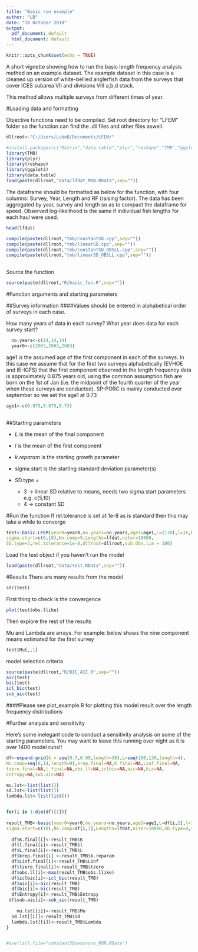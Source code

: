 ```yaml
---
title: "Basic run example"
author: "LB"
date: "18 October 2018"
output:
  pdf_document: default
  html_document: default
---
```


```r
knitr::opts_chunk$set(echo = TRUE)
```

A short vignette showing how to run the basic length frequency analysis method on an example dataset.  The example dataset in this case is a cleaned up version of white-bellied anglerfish data from the surveys that cover ICES subarea VII and divisions VIII a,b,d stock.

This method allows multiple surveys from different times of year.


#Loading data and formatting

Objective functions need to be compiled. Set root directory for "LFEM" folder so the function can find the .dll files and other files aswell.

```r
dllroot<-"C:/Users/LukeB/Documents/LFEM/"

```
```r

#install.packages(c("Matrix","data.table","plyr","reshape","TMB","ggplot2"))
library(TMB) 
library(plyr)
library(reshape)
library(ggplot2)
library(data.table) 
load(paste(dllroot,"data/lfdat_MON.RData",sep=""))
```
The dataframe should be formatted as below for the function, with four columns: Survey, Year, Length and RF (raising factor).  The data has been aggregated by year, survey and length so as to compact the dataframe for speed. Observed log-likelihood is the same if individual fish lengths for each haul were used.

```r
head(lfdat)
```


```r
compile(paste(dllroot,"tmb/constantSD.cpp",sep=""))
compile(paste(dllroot,"tmb/linearSD.cpp",sep=""))
compile(paste(dllroot,"tmb/constantSD_OBSLL.cpp",sep=""))
compile(paste(dllroot,"tmb/linearSD_OBSLL.cpp",sep=""))
  
```

Source the function
```r

source(paste(dllroot,"R/basic_fun.R",sep=""))

```
  
#Function arguments and starting parameters

##Survey information
####Values should be entered in alphabetical order of surveys in each case.

How many years of data in each survey?  What year does data for each survey start?   
```r
  no.years<-c(14,14,14) 
  year0<-c(2003,2003,2003)
```

age1 is the assumed age of the first component in each of the surveys.  In this case we assume that for the first two surveys alphabetically (EVHOE and IE-IGFS) that the first component observed in the length frequency data is approximately 0.875 years old, using the common assumption fish are born on the 1st of Jan (i.e.  the midpoint of the fourth quarter of the year when these surveys are conducted).  SP-PORC is mainly conducted over september so we set the age1 at 0.73 

```r
age1<-c(0.875,0.875,0.73) 
    
```
  
##Starting parameters

* *L* is the mean of the final component

* *l* is the mean of the first component

* *k.reparam* is the starting growth parameter

* sigma.start is the starting standard deviation parameter(s)

* SD.type =
    + 3 -> linear SD relative to means, needs two sigma.start parameters e.g. c(5,10)
    + 4 -> constant SD
  
#Run the function
If rel.tolerance is set at 1e-8 as is standard then this may take a while to converge

```r

test<-basic.LFEM(year0=year0,no.years=no.years,age1=age1,L=(130),l=16,k.reparam=0.83,
sigma.start=c(6,10),No.comp=9,Lengths=lfdat,niter=10000,
SD.type=3,rel.tolerance=1e-8,dllroot=dllroot,sub.Obs.lim = 100)

```

Load the test object if you haven't run the model
```r
load(paste(dllroot,"data/test.RData",sep=""))
```

#Results
There are many results from the model
```r
str(test)
```
First thing to check is the convergence
```r
plot(test$obs.llike)

```

Then explore the rest of the results

Mu and Lambda are arrays.  For example: below shows the nine component means estimated for the first survey


```r
test$Mu[,,1]
```

model selection criteria
```r

source(paste(dllroot,"R/BIC_AIC.R",sep=""))
aic(test)
bic(test)
icl_bic(test)
sub_aic(test)


```

####Please see plot_example.R for plotting this model result over the length frequency distributions

#Further analysis and sensitivity

Here's some inelegant code to conduct a sensitivity analysis on some of the starting parameters.  You may want to leave this running over night as it is over 1400 model runs!!

```r
df<-expand.grid(k = seq(0.7,0.99,length=30),L=seq(100,130,length=4),
No.comp=seq(6,14,length=9),krep.final=NA,K.final=NA,Linf.final=NA,
tzero.final=NA,l.final=NA,obs.ll=NA,iclbic=NA,aic=NA,bic=NA,
Entropy=NA,sub.aic=NA)

mu.lst<-list(list())
sd.lst<-list(list())
lambda.lst<-list(list())


for(i in 1:dim(df)[1]){
  
result_TMB<-basic(year0=year0,no.years=no.years,age1=age1,L=df[i,2],l=16,k.reparam=df[i,1],
sigma.start=c(10),No.comp=df[i,3],Lengths=lfdat,niter=10000,SD.type=4,rel.tolerance=1e-8)
  
  df$K.final[i]<-result_TMB$K 
  df$l.final[i]<-result_TMB$l
  df$L.final[i]<-result_TMB$L
  df$krep.final[i] <-result_TMB$k.reparam 
  df$Linf.final[i]<-result_TMB$Linf
  df$tzero.final[i]<-result_TMB$tzero
  df$obs.ll[i]<-max(result_TMB$obs.llike)
  df$iclbic[i]<-icl_bic(result_TMB)
  df$aic[i]<-aic(result_TMB)
  df$bic[i]<-bic(result_TMB)
  df$Entropy[i]<-result_TMB$Entropy
 df$sub.aic[i]<-sub_aic(result_TMB)
  
    mu.lst[[i]]<-result_TMB$Mu
  sd.lst[[i]]<-result_TMB$Sd
  lambda.lst[[i]]<-result_TMB$Lambda
}


#ave(ls(),file="constantSDsensruns_MON.RData")

```








